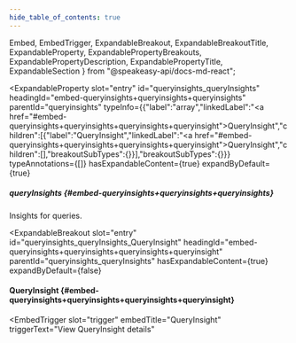 ```yaml
---
hide_table_of_contents: true
---
```

  Embed,
  EmbedTrigger,
  ExpandableBreakout,
  ExpandableBreakoutTitle,
  ExpandableProperty,
  ExpandablePropertyBreakouts,
  ExpandablePropertyDescription,
  ExpandablePropertyTitle,
  ExpandableSection
} from "@speakeasy-api/docs-md-react";

<ExpandableSection>

<ExpandableProperty
  slot="entry"
  id="queryinsights_queryInsights"
  headingId="embed-queryinsights+queryinsights+queryinsights"
  parentId="queryinsights"
  typeInfo={{"label":"array","linkedLabel":"<a href=\"#embed-queryinsights+queryinsights+queryinsights+queryinsight\">QueryInsight</a>","children":[{"label":"QueryInsight","linkedLabel":"<a href=\"#embed-queryinsights+queryinsights+queryinsights+queryinsight\">QueryInsight</a>","children":[],"breakoutSubTypes":{}}],"breakoutSubTypes":{}}}
  typeAnnotations={[]}
  hasExpandableContent={true}
  expandByDefault={true}
>

<ExpandablePropertyTitle slot="title">

##### queryInsights \{#embed-queryinsights+queryinsights+queryinsights\}

</ExpandablePropertyTitle>

<ExpandablePropertyDescription slot="description">

Insights for queries.

</ExpandablePropertyDescription>

<ExpandablePropertyBreakouts slot="breakouts">

<ExpandableBreakout
  slot="entry"
  id="queryinsights_queryInsights_QueryInsight"
  headingId="embed-queryinsights+queryinsights+queryinsights+queryinsight"
  parentId="queryinsights_queryInsights"
  hasExpandableContent={true}
  expandByDefault={false}
>

<ExpandableBreakoutTitle slot="title">

#### QueryInsight \{#embed-queryinsights+queryinsights+queryinsights+queryinsight\}

</ExpandableBreakoutTitle>

<Embed slot="embed">

<EmbedTrigger
  slot="trigger"
  embedTitle="QueryInsight"
  triggerText="View QueryInsight details"
>

<Embedqueryinsight />

</EmbedTrigger>

</Embed>

</ExpandableBreakout>

</ExpandablePropertyBreakouts>

</ExpandableProperty>

</ExpandableSection>